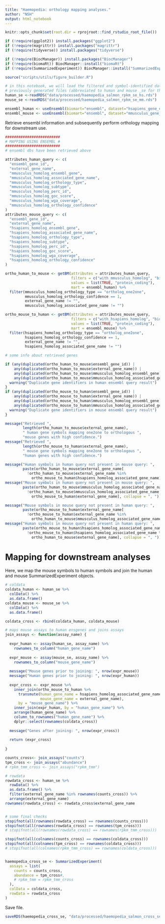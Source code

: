 ```yaml
---
title: "Haemopedia: orthology mapping analyses."
author: "NSH"
output: html_notebook
---
```


```r
knitr::opts_chunk$set(root.dir = rprojroot::find_rstudio_root_file())
```

```r
if (!require(ggplot2)) install.packages("ggplot2")
if (!require(magrittr)) install.packages("magrittr")
if (!require(tidyverse)) install.packages("tidyverse")

if (!require(BiocManager)) install.packages("BiocManager")
if (!require(biomaRt)) BiocManager::install("biomaRt")
if (!require(SummarizedExperiment)) BiocManager::install("SummarizedExperiment")

source("scripts/utils/figure_builder.R")
```

```r
# in this notebook, we will load the filtered and symbol-identified data from the 
# previously generated files (abbreviated to human and mouse _se for the ease of reading)
human_se <-readRDS("data/processed/haemopedia_salmon_rpkm_se_hs.rds")
mouse_se <-readRDS("data/processed/haemopedia_salmon_rpkm_se_mm.rds")

ensembl_human <- useEnsembl(biomart="ensembl", dataset="hsapiens_gene_ensembl", version = 107)
ensembl_mouse <- useEnsembl(biomart="ensembl", dataset="mmusculus_gene_ensembl", version = 107)
```

Retrieve ensembl information and subsequently perform orthology mapping for downstream use.

```r
#########################
# MAPPING USING ENSEMBL #
#########################
# ensembl dbs have been retrieved above

attributes_human_query <- c(
  "ensembl_gene_id",
  "external_gene_name",
  "mmusculus_homolog_ensembl_gene",
  "mmusculus_homolog_associated_gene_name",
  "mmusculus_homolog_orthology_type",
  "mmusculus_homolog_subtype",
  "mmusculus_homolog_perc_id",
  "mmusculus_homolog_goc_score",
  "mmusculus_homolog_wga_coverage",
  "mmusculus_homolog_orthology_confidence"
)
attributes_mouse_query <- c(
  "ensembl_gene_id",
  "external_gene_name",
  "hsapiens_homolog_ensembl_gene",
  "hsapiens_homolog_associated_gene_name",
  "hsapiens_homolog_orthology_type",
  "hsapiens_homolog_subtype",
  "hsapiens_homolog_perc_id",
  "hsapiens_homolog_goc_score",
  "hsapiens_homolog_wga_coverage",
  "hsapiens_homolog_orthology_confidence"
)

ortho_human_to_mouse <- getBM(attributes = attributes_human_query,
                              filters = c("with_mmusculus_homolog", "biotype"),
                              values = list(TRUE, "protein_coding"),
                              mart = ensembl_human) %>%
  filter(mmusculus_homolog_orthology_type == "ortholog_one2one",
         mmusculus_homolog_orthology_confidence == 1,
         external_gene_name != "",
         mmusculus_homolog_associated_gene_name != "")

ortho_mouse_to_human <- getBM(attributes = attributes_mouse_query,
                              filters = c("with_hsapiens_homolog", "biotype"),
                              values = list(TRUE, "protein_coding"),
                              mart = ensembl_mouse) %>%
  filter(hsapiens_homolog_orthology_type == "ortholog_one2one",
         hsapiens_homolog_orthology_confidence == 1,
         external_gene_name != "",
         hsapiens_homolog_associated_gene_name != "")

# some info about retrieved genes

if (any(duplicated(ortho_human_to_mouse$ensembl_gene_id)) |
    any(duplicated(ortho_human_to_mouse$external_gene_name)) |
    any(duplicated(ortho_human_to_mouse$mmusculus_homolog_ensembl_gene)) |
    any(duplicated(ortho_human_to_mouse$mmusculus_homolog_associated_gene_name))) {
  warning("Duplicate gene identifiers in human ensembl query result")
}
if (any(duplicated(ortho_mouse_to_human$ensembl_gene_id)) |
    any(duplicated(ortho_mouse_to_human$external_gene_name)) |
    any(duplicated(ortho_mouse_to_human$mmusculus_homolog_ensembl_gene)) |
    any(duplicated(ortho_mouse_to_human$mmusculus_homolog_associated_gene_name))) {
  warning("Duplicate gene identifiers in mouse ensembl query result")
}

message("Retrieved ",
        length(ortho_human_to_mouse$external_gene_name),
        " human gene symbols mapping one2one to orthologous ",
        "mouse genes with high confidence.")
message("Retrieved ",
        length(ortho_mouse_to_human$external_gene_name),
        " mouse gene symbols mapping one2one to orthologous ",
        "human genes with high confidence.")

message("Human symbols in human query not present in mouse query: ",
        paste(ortho_human_to_mouse$external_gene_name[
          !ortho_human_to_mouse$external_gene_name %in%
            ortho_mouse_to_human$hsapiens_homolog_associated_gene_name], collapse = ", "))
message("Mouse symbols in human query not present in mouse query: ",
        paste(ortho_human_to_mouse$mmusculus_homolog_associated_gene_name[
          !ortho_human_to_mouse$mmusculus_homolog_associated_gene_name %in%
            ortho_mouse_to_human$external_gene_name], collapse = ", "))

message("Mouse symbols in mouse query not present in human query: ",
        paste(ortho_mouse_to_human$external_gene_name[
          !ortho_mouse_to_human$external_gene_name %in%
            ortho_human_to_mouse$mmusculus_homolog_associated_gene_name], collapse = ", "))
message("Human symbols in mouse query not present in human query: ",
        paste(ortho_mouse_to_human$hsapiens_homolog_associated_gene_name[
          !ortho_mouse_to_human$hsapiens_homolog_associated_gene_name %in%
            ortho_human_to_mouse$external_gene_name], collapse = ", "))
```


# Mapping for downstream analyses

Here, we map the mouse symbols to human symbols and join the human and mouse
SummarizedExperiment objects.

```r
# coldata
coldata_human <- human_se %>%
  colData() %>%
  as.data.frame()
coldata_mouse <- mouse_se %>%
  colData() %>%
  as.data.frame()

coldata_cross <- rbind(coldata_human, coldata_mouse)

# maps mouse assays to human ensgenes and joins assays
join_assays <- function(assay_name) {
  
  expr_human <- assay(human_se, assay_name) %>%
    rownames_to_column("human_gene_name")
  
  expr_mouse <- assay(mouse_se, assay_name) %>%
    rownames_to_column("mouse_gene_name")
  
  message("Mouse genes prior to joining: ", nrow(expr_mouse))
  message("Human genes prior to joining: ", nrow(expr_human))
  
  expr_cross <- expr_mouse %>%
    inner_join(ortho_mouse_to_human %>%
      transmute(human_gene_name = hsapiens_homolog_associated_gene_name,
                mouse_gene_name = external_gene_name),
      by = "mouse_gene_name") %>%
    inner_join(expr_human, by = "human_gene_name") %>%
    arrange(human_gene_name) %>%
    column_to_rownames("human_gene_name") %>%
    dplyr::select(rownames(coldata_cross))
  
  message("Genes after joining: ", nrow(expr_cross))
  
  return (expr_cross)
  
}

counts_cross<- join_assays("counts")
tpm_cross <- join_assays("abundance")
# rpkm_tmm_cross <- join_assays("rpkm_tmm")

# rowdata
rowdata_cross <- human_se %>%
  rowData() %>%
  as.data.frame() %>%
  filter(external_gene_name %in% rownames(counts_cross)) %>%
  arrange(external_gene_name)
rownames(rowdata_cross) <- rowdata_cross$external_gene_name


# some final checks
stopifnot(all(rownames(rowdata_cross) == rownames(counts_cross)))
stopifnot(all(rownames(rowdata_cross) == rownames(tpm_cross)))
# stopifnot(all(rownames(rowdata_cross) == rownames(rpkm_tmm_cross)))

stopifnot(all(colnames(counts_cross) == rownames(coldata_cross)))
stopifnot(all(colnames(tpm_cross) == rownames(coldata_cross)))
# stopifnot(all(colnames(rpkm_tmm_cross) == rownames(coldata_cross)))


haemopedia_cross_se <- SummarizedExperiment(
  assays = list(
    counts = counts_cross,
    abundance = tpm_cross#,
    # rpkm_tmm = rpkm_tmm_cross
  ),
  colData = coldata_cross,
  rowData = rowdata_cross
)

```

Save file.

```r
saveRDS(haemopedia_cross_se, "data/processed/haemopedia_salmon_cross_se.rds")
```
